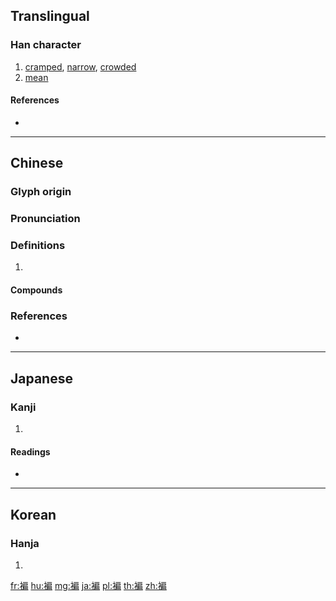 {{character info/new}}
==Translingual==

===Han character===
{{Han char|rn=145|rad=衣|as=09|sn=15|four=32227|canj=LHSB,LISB}}

# [[cramped]], [[narrow]], [[crowded]]
# [[mean]]

====References====
* {{Han ref|kx=1120.250|dkj=34420|dj=1588.020|hdz=53104.130|uh=890A|ud=35082|bh=BDCA|bd=48586}}

----

==Chinese==
{{zh-forms}}

===Glyph origin===
{{Han etym}}

===Pronunciation===
{{zh-pron
|m=pián,biǎn
|c=pin5,bin2
|mc=y
|oc=y
|cat=
}}
{{zh-attn-split}}

===Definitions===
{{zh-hanzi}}

# {{rfdef|zh}}

====Compounds====
{{zh-der|剛褊自用|褊躁|褊狹|褊能|褊隘|褊迫|褊激|褊狹小器|褊小|褊陋|褊淺|褊褼|褊急|褊窄|褊心}}

===References===
* {{R:yue:mfccd}}

----

==Japanese==

===Kanji===
{{ja-kanji|grade=|rs=衣09}}

# {{defn|lang=ja|sort=衣09}}

====Readings====
* {{ja-readings|on=[[へん]] (hen)|kun=[[せまい]] (semai)|nanori=}}

----

==Korean==

===Hanja===
{{ko-hanja|hangeul=편|eumhun=|rv=pyeon|mr=p'yŏn|y=phyen}}

# {{defn|lang=ko|sort=衣09}}

[[fr:褊]]
[[hu:褊]]
[[mg:褊]]
[[ja:褊]]
[[pl:褊]]
[[th:褊]]
[[zh:褊]]